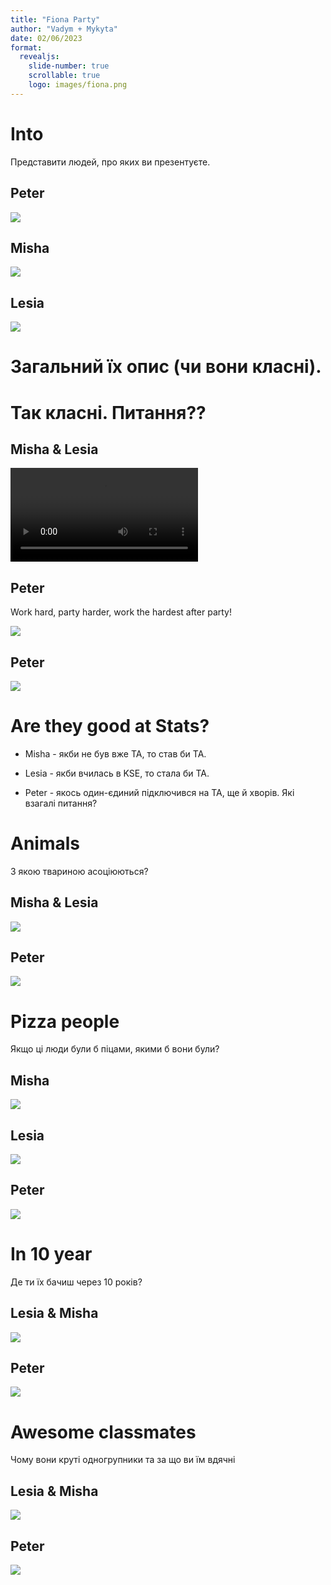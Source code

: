 ```yaml
---
title: "Fiona Party"
author: "Vadym + Mykyta"
date: 02/06/2023
format:
  revealjs: 
    slide-number: true
    scrollable: true
    logo: images/fiona.png
---
```


# Into

Представити людей, про яких ви презентуєте.

## Peter

![](images/peter123.jpg){fig-align="center"}

## Misha

![](images/misha123.jpg){fig-align="center"}

## Lesia

![](images/lesia1.jpg){fig-align="center"}

# Загальний їх опис (чи вони класні).

# Так класні. Питання??

## Misha & Lesia

![](images/Grading%20MATH%20HW.mp4){fig-align="center"}

## Peter

Work hard, party harder, work the hardest after party!

![](images/peter0.jpg){fig-align="center"}

## Peter

![](images/1.jpg){fig-align="center"}

# Are they good at Stats?

-   Misha - якби не був вже ТА, то став би ТА.

-   Lesia - якби вчилась в KSE, то стала би ТА.

-   Peter - якось один-єдиний підключився на ТА, ще й хворів. Які взагалі питання?

# Animals

З якою твариною асоціюються?

## Misha & Lesia

![](images/meme1.jpg){fig-align="center"}

## Peter

![](images/owl-hat.gif){fig-align="center"}

# Pizza people

Якщо ці люди були б піцами, якими б вони були?

## Misha
![](images/IMG_0642.JPG){fig-align="center"}

## Lesia
![](images/IMG_0641.JPG){fig-align="center"}


## Peter

![](images/IMG_0638.PNG){fig-align="center"}

# In 10 year

Де ти їх бачиш через 10 років?

## Lesia & Misha

![](images/My%20project-1.png){fig-align="center"}

## Peter

![](images/7o0682.jpg){fig-align="center"}

# Awesome classmates

Чому вони круті одногрупники та за що ви їм вдячні

## Lesia & Misha

![](images/20230522_233258.jpg){fig-align="center"}

## Peter

![](images/peter12.jpg){fig-align="center"}
